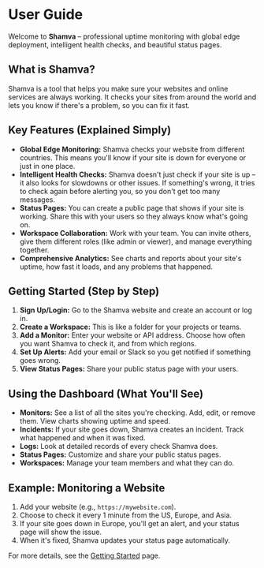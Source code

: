# User Guide

Welcome to **Shamva** – professional uptime monitoring with global edge deployment, intelligent health checks, and beautiful status pages.

## What is Shamva?

Shamva is a tool that helps you make sure your websites and online services are always working. It checks your sites from around the world and lets you know if there's a problem, so you can fix it fast.

## Key Features (Explained Simply)

- **Global Edge Monitoring:** Shamva checks your website from different countries. This means you'll know if your site is down for everyone or just in one place.
- **Intelligent Health Checks:** Shamva doesn't just check if your site is up – it also looks for slowdowns or other issues. If something's wrong, it tries to check again before alerting you, so you don't get too many messages.
- **Status Pages:** You can create a public page that shows if your site is working. Share this with your users so they always know what's going on.
- **Workspace Collaboration:** Work with your team. You can invite others, give them different roles (like admin or viewer), and manage everything together.
- **Comprehensive Analytics:** See charts and reports about your site's uptime, how fast it loads, and any problems that happened.

## Getting Started (Step by Step)

1. **Sign Up/Login:** Go to the Shamva website and create an account or log in.
2. **Create a Workspace:** This is like a folder for your projects or teams.
3. **Add a Monitor:** Enter your website or API address. Choose how often you want Shamva to check it, and from which regions.
4. **Set Up Alerts:** Add your email or Slack so you get notified if something goes wrong.
5. **View Status Pages:** Share your public status page with your users.

## Using the Dashboard (What You'll See)

- **Monitors:** See a list of all the sites you're checking. Add, edit, or remove them. View charts showing uptime and speed.
- **Incidents:** If your site goes down, Shamva creates an incident. Track what happened and when it was fixed.
- **Logs:** Look at detailed records of every check Shamva does.
- **Status Pages:** Customize and share your public status pages.
- **Workspaces:** Manage your team members and what they can do.

## Example: Monitoring a Website

1. Add your website (e.g., `https://mywebsite.com`).
2. Choose to check it every 1 minute from the US, Europe, and Asia.
3. If your site goes down in Europe, you'll get an alert, and your status page will show the issue.
4. When it's fixed, Shamva updates your status page automatically.

For more details, see the [Getting Started](/getting-started) page.
